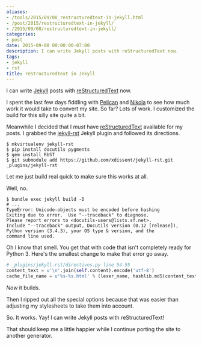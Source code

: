 ```yaml
---
aliases:
- /tools/2015/09/08_restructuredtext-in-jekyll.html
- /post/2015/restructuredtext-in-jekyll/
- /2015/09/08/restructuredtext-in-jekyll/
categories:
- post
date: 2015-09-08 00:00:00-07:00
description: I can write Jekyll posts with reStructuredText now.
tags:
- jekyll
- rst
title: reStructuredText in Jekyll
---
```


[Jekyll]: http://jekyllrb.com/
[reStructuredText]: http://docutils.sourceforge.net/rst.html
I can write [Jekyll][] posts with [reStructuredText][] now.

I spent the last few days fiddling with [Pelican][] and [Nikola][] to see how
much work it would take to convert my site. So far? Lots of work. I 
customized the build for this silly site quite a bit.

Meanwhile I decided that I *must* have [reStructuredText][] available for my posts.
I grabbed the [jekyll-rst][] Jekyll plugin and followed its directions.

[Pelican]: http://blog.getpelican.com
[Nikola]: http://getnikola.com
[jekyll-rst]: https://github.com/xdissent/jekyll-rst

```
$ mkvirtualenv jekyll-rst
$ pip install docutils pygments
$ gem install RbST
$ git submodule add https://github.com/xdissent/jekyll-rst.git _plugins/jekyll-rst
```

Let me just build real quick to make sure this works at all.

Well, no.

```
$ bundle exec jekyll build -D
# ...
TypeError: Unicode-objects must be encoded before hashing
Exiting due to error.  Use "--traceback" to diagnose.
Please report errors to <docutils-users@lists.sf.net>.
Include "--traceback" output, Docutils version (0.12 [release]),
Python version (3.4.3), your OS type & version, and the
command line used.
```

Oh I know that smell. You get that with code that isn't completely ready for
Python 3. Here's the smallest change to make that error go away.

```python
# _plugins/jekyll-rst/directives.py line 54-55
content_text = u'\n'.join(self.content).encode('utf-8')
cache_file_name = u'%s-%s.html' % (lexer_name, hashlib.md5(content_text).hexdigest())
```

*Now* it builds.

Then I ripped out all the special options because that was easier than
adjusting my stylesheets to take them into account.

So. It works. Yay! I can write Jekyll posts with reStructuredText!

That should keep me a little happier while I continue porting the site to
another generator.
